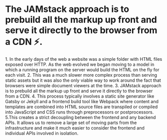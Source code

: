 
# The JAMstack approach is to prebuild all the markup up front and serve it directly to the browser from a CDN ⚡️.

<Notes>
  1. In the early days of the web a website was a simple folder with
  HTML files exposed over HTTP. As the web evolved we began moving 
  to a model in which a running program on the server would build 
  the HTML on the fly for each visit. 2. This was a much slower
  more complex process than serving static assets but it was also
  the only viable way to work around the fact that browsers were
  simple document viewers at the time. 3. JAMstack approach 
  is to prebuild all the markup up front and serve it directly 
  to the browser from a CDN. 4. This process typically involves
  a static site generator like Gatsby or Jekyll and a frontend 
  build tool like Webpack where content and templates are combined
  into HTML source files are transpiled or compiled into 
  JavaScript and CSS runs through preprocessors or postprocessors.
  5.This creates a strict decoupling between the frontend and any 
  backend APIs. It allows us to remove a large set of moving parts
  from the infrastructure and make it much easier to consider 
  the frontend and individual APIs involved in isolation.
</Notes>

